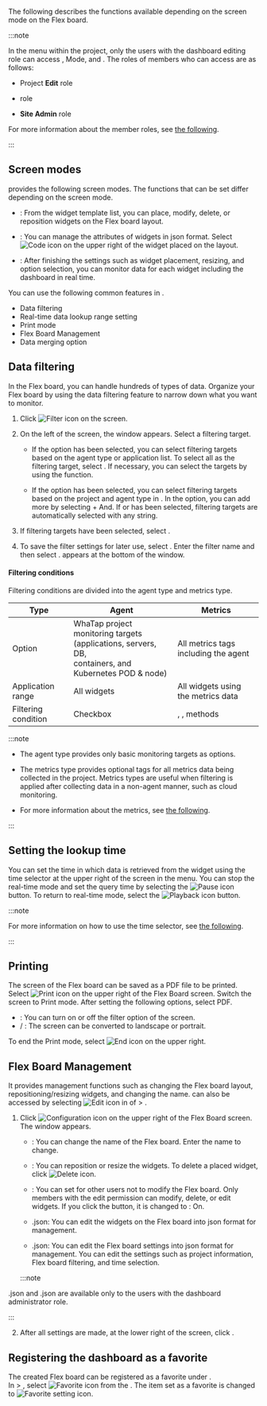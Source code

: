 The following describes the functions available depending on the screen mode on the Flex board.

:::note

In the <Cmdname sid="side_flexboard" className="uitext" /> menu within the project, only the users with the dashboard editing role can access <Cmdname sid="edit_mode" className="uitext" />, <Cmdname sid="admin" className="uitext" /> Mode, and <Cmdname sid="filter" className="uitext" />. The roles of members who can access are as follows:

  - Project **Edit** role 

  - <Cmdname sid="ITM06494" className="b600" /> role

  - **Site Admin** role

For more information about the member roles, see [the following](../project/project-structure#member-auth).

:::

## Screen modes

<Cmdname sid="side_flexboard" className="uitext" /> provides the following screen modes. The functions that can be set differ depending on the screen mode.

- <Cmdname sid="edit_mode" className="uitext" />: From the widget template list, you can place, modify, delete, or reposition widgets on the Flex board layout.

- <Cmdname sid="admin" className="uitext" />: You can manage the attributes of widgets in json format. Select ![Code icon](/img/ico-custom-code.svg) on the upper right of the widget placed on the layout.

- <Cmdname sid="view_mode" className="uitext" />: After finishing the settings such as widget placement, resizing, and option selection, you can monitor data for each widget including the dashboard in real time.

You can use the following common features in <Cmdname sid="side_flexboard" className="uitext" />.

- Data filtering
- Real-time data lookup range setting
- Print mode
- Flex Board Management
- Data merging option

## Data filtering

In the Flex board, you can handle hundreds of types of data. Organize your Flex board by using the data filtering feature to narrow down what you want to monitor.

<ImgLang img='flexboard-filter.png' desc='Flex board - filter' />

1. Click ![Filter icon](/img/ico-filter.svg) <Cmdname sid="filter" className="uitext" /> on the screen. 

2. On the left of the screen, the <Cmdname sid="filter" className="uitext" /> window appears. Select a filtering target.

   - If the <Cmdname sid="agent" className="uitext" /> option has been selected, you can select filtering targets based on the agent type or application list. To select all as the filtering target, select <Cmdname sid="select_all" className="uitext" />. If necessary, you can select the targets by using the <Cmdname sid="search" className="uitext" /> function.

   - If the <Cmdname sid="metrics" className="uitext" /> option has been selected, you can select filtering targets based on the project and agent type in <Cmdname sid="category" className="uitext" />. In the <Cmdname sid="category" className="uitext" /> option, you can add more by selecting <UI>+ And</UI>. If <Cmdname sid="contain" className="uitext" /> or <Cmdname sid="exclude" className="uitext" /> has been selected, filtering targets are automatically selected with any string.

3. If filtering targets have been selected, select <Cmdname sid="apply" className="uitext" />. 

4. To save the filter settings for later use, select <Cmdname sid="save_filter" className="uitext" />. Enter the filter name and then select <Cmdname sid="save" className="uitext" />. <Cmdname sid="saved_filter" className="uitext" /> appears at the bottom of the <Cmdname sid="filter" className="uitext" /> window.

#### Filtering conditions

Filtering conditions are divided into the agent type and metrics type.

| Type                | Agent                                                                                                          | Metrics                                                                                                                                        |
| ------------------- | -------------------------------------------------------------------------------------------------------------- | ---------------------------------------------------------------------------------------------------------------------------------------------- |
| Option              | WhaTap project monitoring targets <br/>(applications, servers, DB,<br/> containers, and Kubernetes POD & node) | All metrics tags including the agent                                                                                                           |
| Application range   | All widgets                                                                                                    | All widgets using the metrics data                                                                                                             |
| Filtering condition | Checkbox                                                                                                       | <Cmdname sid="equal" className="uitext" />, <Cmdname sid="contain" className="uitext" />, <Cmdname sid="exclude" className="uitext" /> methods |

:::note

- The agent type provides only basic monitoring targets as options.

- The metrics type provides optional tags for all metrics data being collected in the project. Metrics types are useful when filtering is applied after collecting data in a non-agent manner, such as cloud monitoring.

- For more information about the metrics, see [the following](metrics-intro).

:::

## Setting the lookup time

You can set the time in which data is retrieved from the widget using the time selector at the upper right of the screen in the <Cmdname sid="side_flexboard" className="uitext" /> menu. You can stop the real-time mode and set the query time by selecting the ![Pause icon](/img/ic-pause-green.svg) button. To return to real-time mode, select the ![Playback icon](/img/ico-play-time.svg) button.

:::note

For more information on how to use the time selector, see [the following](usage-ui#timeselector).

:::

## Printing

The screen of the Flex board can be saved as a PDF file to be printed. Select ![Print icon](/img/ico-print.svg) on the upper right of the Flex Board screen. Switch the screen to Print mode. After setting the following options, select <UI>PDF</UI><Cmdname sid="download" className="uitext" />.

- <Cmdname sid="filter_visible_msg" className="uitext" />: You can turn on or off the filter option of the screen.
- <Cmdname sid="change_landscape_mode_msg" className="uitext" replace="horizontal" /> / <Cmdname sid="change_landscape_mode_msg" className="uitext" replace="vertical" />: The screen can be converted to landscape or portrait.

To end the Print mode, select ![End icon](/img/ico-close.svg) <Cmdname sid="close_print_mode" className="uitext" /> on the upper right.

## Flex Board Management

It provides management functions such as changing the Flex board layout, repositioning/resizing widgets, and changing the name. <Cmdname sid="flexboard_management" className="uitext" /> can also be accessed by selecting ![Edit icon](/img/ico-edit.svg) in <Cmdname sid="dashboard_list" className="uitext" /> of <Cmdname sid="side_dashboard" className="uitext" /> &gt; <Cmdname sid="side_flexboard" className="uitext" />.

1. Click ![Configuration icon](/img/ico-setting.svg) on the upper right of the Flex Board screen. The <Cmdname sid="flexboard_management" className="uitext" /> window appears. 

    - <Cmdname sid="rename" className="uitext" />: You can change the name of the Flex board. Enter the name to change.

    - <Cmdname sid="layout" className="uitext" />: You can reposition or resize the widgets. To delete a placed widget, click ![Delete icon](/img/ico-trash.svg).

    - <Cmdname sid="dont_allow_users_to_modify" className="uitext" />: You can set for other users not to modify the Flex board. Only members with the edit permission can modify, delete, or edit widgets. If you click the button, it is changed to <Cmdname sid="dont_allow_users_to_modify" className="uitext" /><UI>: On</UI>.

    - <Cmdname sid="widget" className="uitext" /><UI>.json</UI>: You can edit the widgets on the Flex board into json format for management.

    - <Cmdname sid="option" className="uitext" /><UI>.json</UI>: You can edit the Flex board settings into json format for management. You can edit the settings such as project information, Flex board filtering, and time selection.

    :::note

  <Cmdname sid="widget" className="uitext" /><UI>.json</UI> and <Cmdname sid="option" className="uitext" /><UI>.json</UI> are available only to the users with the dashboard administrator role.

  :::

2. After all settings are made, at the lower right of the screen, click <Cmdname sid="save" className="uitext" />.

## Registering the dashboard as a favorite

The created Flex board can be registered as a favorite under <Cmdname sid="side_dashboard" className="uitext" />.  
In <Cmdname sid="side_dashboard" className="uitext" /> > <Cmdname sid="side_flexboard" className="uitext" />, select ![Favorite icon](/img/ico-favorite.svg) from the <Cmdname sid="dashboard_list" className="uitext" />. The item set as a favorite is changed to ![Favorite setting icon](/img/ico-favorite-check.svg).
